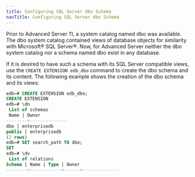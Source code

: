 ```yaml
---
title: Configuring SQL Server dbo Schema
navTitle: Configuring SQL Server dbo Schema
---
```

Prior to Advanced Server 11, a system catalog named dbo was available. The dbo
system catalog contained views of database objects for similarity with Microsoft® SQL
Server®.
Now, for Advanced Server neither the dbo system catalog nor a schema named dbo exist
in any database.

If it is desired to have such a schema with its SQL Server compatible views, use the
`CREATE EXTENSION edb_dbo` command to create the dbo schema and its content.
The following example shows the creation of the dbo schema and its views:
```sql
edb=# CREATE EXTENSION edb_dbo;
CREATE EXTENSION
edb=# \dn
 List of schemas
 Name | Owner
--------+--------------
dbo | enterprisedb
public | enterprisedb
(2 rows)
edb=# SET search_path TO dbo;
SET
edb=# \dv
 List of relations
Schema | Name | Type | Owner
--------+------------+------+--------------
```
